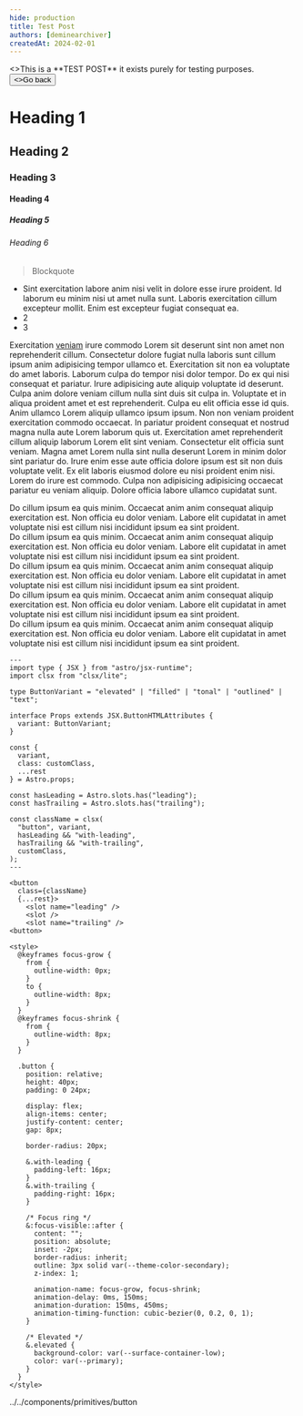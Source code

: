 ```yaml
---
hide: production
title: Test Post
authors: [deminearchiver]
createdAt: 2024-02-01
---
```




<Aside variant="caution">
  <>This is a **TEST POST** it exists purely for testing purposes.</>
  <Button
    slot="action"
    variant="error"
    class="not-content"
    href="/blog">
      <ArrowBackIcon slot="leading" width={18} height={18} />
      <>Go back</>
  </Button>
</Aside>


# Heading 1
## Heading 2
### Heading 3
#### Heading 4
##### Heading 5
###### Heading 6

> Blockquote

- Sint exercitation labore anim nisi velit in dolore esse irure proident. Id laborum eu minim nisi ut amet nulla sunt. Laboris exercitation cillum excepteur mollit. Enim est excepteur fugiat consequat ea.
- 2
- 3

Exercitation [veniam](/) irure commodo Lorem sit deserunt sint non amet non reprehenderit cillum. Consectetur dolore fugiat nulla laboris sunt cillum ipsum anim adipisicing tempor ullamco et. Exercitation sit non ea voluptate do amet laboris. Laborum culpa do tempor nisi dolor tempor.
Do ex qui nisi consequat et pariatur. Irure adipisicing aute aliquip voluptate id deserunt. Culpa anim dolore veniam cillum nulla sint duis sit culpa in.
Voluptate et in aliqua proident amet et est reprehenderit. Culpa eu elit officia esse id quis. Anim ullamco Lorem aliquip ullamco ipsum ipsum. Non non veniam proident exercitation commodo occaecat.
In pariatur proident consequat et nostrud magna nulla aute Lorem laborum quis ut. Exercitation amet reprehenderit cillum aliquip laborum Lorem elit sint veniam. Consectetur elit officia sunt veniam. Magna amet Lorem nulla sint nulla deserunt Lorem in minim dolor sint pariatur do.
Irure enim esse aute officia dolore ipsum est sit non duis voluptate velit. Ex elit laboris eiusmod dolore eu nisi proident enim nisi. Lorem do irure est commodo. Culpa non adipisicing adipisicing occaecat pariatur eu veniam aliquip. Dolore officia labore ullamco cupidatat sunt.

<Aside variant="note">
  Do cillum ipsum ea quis minim. Occaecat anim anim consequat aliquip exercitation est. Non officia eu dolor veniam. Labore elit cupidatat in amet voluptate nisi est cillum nisi incididunt ipsum ea sint proident.
</Aside>
<Aside variant="tip">
  Do cillum ipsum ea quis minim. Occaecat anim anim consequat aliquip exercitation est. Non officia eu dolor veniam. Labore elit cupidatat in amet voluptate nisi est cillum nisi incididunt ipsum ea sint proident.
</Aside>
<Aside variant="important">
  Do cillum ipsum ea quis minim. Occaecat anim anim consequat aliquip exercitation est. Non officia eu dolor veniam. Labore elit cupidatat in amet voluptate nisi est cillum nisi incididunt ipsum ea sint proident.
</Aside>
<Aside variant="warning">
  Do cillum ipsum ea quis minim. Occaecat anim anim consequat aliquip exercitation est. Non officia eu dolor veniam. Labore elit cupidatat in amet voluptate nisi est cillum nisi incididunt ipsum ea sint proident.
</Aside>
<Aside variant="caution">
  Do cillum ipsum ea quis minim. Occaecat anim anim consequat aliquip exercitation est. Non officia eu dolor veniam. Labore elit cupidatat in amet voluptate nisi est cillum nisi incididunt ipsum ea sint proident.
</Aside>


```astro title="Button.astro
---
import type { JSX } from "astro/jsx-runtime";
import clsx from "clsx/lite";

type ButtonVariant = "elevated" | "filled" | "tonal" | "outlined" | "text";

interface Props extends JSX.ButtonHTMLAttributes {
  variant: ButtonVariant;
}

const {
  variant,
  class: customClass,
  ...rest
} = Astro.props;

const hasLeading = Astro.slots.has("leading");
const hasTrailing = Astro.slots.has("trailing");

const className = clsx(
  "button", variant,
  hasLeading && "with-leading",
  hasTrailing && "with-trailing",
  customClass,
);
---

<button
  class={className}
  {...rest}>
    <slot name="leading" />
    <slot />
    <slot name="trailing" />
<button>

<style>
  @keyframes focus-grow {
    from {
      outline-width: 0px;
    }
    to {
      outline-width: 8px;
    }
  }
  @keyframes focus-shrink {
    from {
      outline-width: 8px;
    }
  }

  .button {
    position: relative;
    height: 40px;
    padding: 0 24px;

    display: flex;
    align-items: center;
    justify-content: center;
    gap: 8px;

    border-radius: 20px;

    &.with-leading {
      padding-left: 16px;
    }
    &.with-trailing {
      padding-right: 16px;
    }

    /* Focus ring */
    &:focus-visible::after {
      content: "";
      position: absolute;
      inset: -2px;
      border-radius: inherit;
      outline: 3px solid var(--theme-color-secondary);
      z-index: 1;

      animation-name: focus-grow, focus-shrink;
      animation-delay: 0ms, 150ms;
      animation-duration: 150ms, 450ms;
      animation-timing-function: cubic-bezier(0, 0.2, 0, 1);
    }

    /* Elevated */
    &.elevated {
      background-color: var(--surface-container-low);
      color: var(--primary);
    }
  }
</style>
```
../../components/primitives/button
